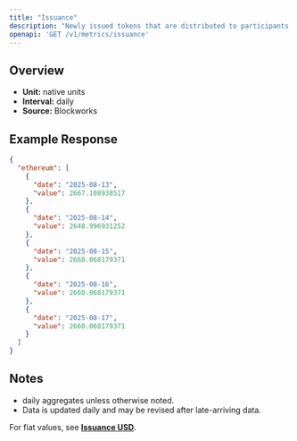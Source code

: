 ```yaml
---
title: "Issuance"
description: "Newly issued tokens that are distributed to participants (such as validators, miners, or stakers) as compensation for participating in consensus."
openapi: 'GET /v1/metrics/issuance'
---
```


## Overview

- **Unit:** native units
- **Interval:** daily
- **Source:** Blockworks

## Example Response

```json
{
  "ethereum": [
    {
      "date": "2025-08-13",
      "value": 2667.108938517
    },
    {
      "date": "2025-08-14",
      "value": 2648.996931252
    },
    {
      "date": "2025-08-15",
      "value": 2660.068179371
    },
    {
      "date": "2025-08-16",
      "value": 2660.068179371
    },
    {
      "date": "2025-08-17",
      "value": 2660.068179371
    }
  ]
}
```

## Notes
- daily aggregates unless otherwise noted.
- Data is updated daily and may be revised after late-arriving data.


<Note>For fiat values, see **[Issuance USD](./issuance-usd)**.</Note>
